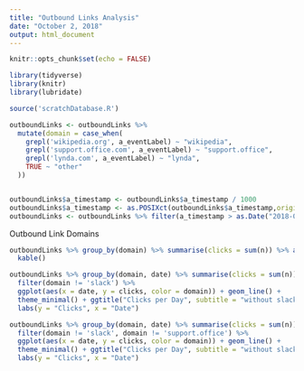 ```yaml
---
title: "Outbound Links Analysis"
date: "October 2, 2018"
output: html_document
---
```


```r
knitr::opts_chunk$set(echo = FALSE)

library(tidyverse)
library(knitr)
library(lubridate)

source('scratchDatabase.R')
```

```r
outboundLinks <- outboundLinks %>% 
  mutate(domain = case_when(
    grepl('wikipedia.org', a_eventLabel) ~ "wikipedia",
    grepl('support.office.com', a_eventLabel) ~ "support.office",
    grepl('lynda.com', a_eventLabel) ~ "lynda",
    TRUE ~ "other"
  ))


outboundLinks$a_timestamp <- outboundLinks$a_timestamp / 1000
outboundLinks$a_timestamp <- as.POSIXct(outboundLinks$a_timestamp,origin = "1970-01-01", tz = "America/Chicago")
outboundLinks <- outboundLinks %>% filter(a_timestamp > as.Date("2018-08-20 7:00:00")) %>% mutate(date = date(a_timestamp))
```

Outbound Link Domains
```r
outboundLinks %>% group_by(domain) %>% summarise(clicks = sum(n)) %>% arrange(desc(clicks)) %>%
  kable()
```


```r
outboundLinks %>% group_by(domain, date) %>% summarise(clicks = sum(n)) %>%
  filter(domain != 'slack') %>%
  ggplot(aes(x = date, y = clicks, color = domain)) + geom_line() +
  theme_minimal() + ggtitle("Clicks per Day", subtitle = "without slack") +
  labs(y = "Clicks", x = "Date")
```


```r
outboundLinks %>% group_by(domain, date) %>% summarise(clicks = sum(n)) %>%
  filter(domain != 'slack', domain != 'support.office') %>%
  ggplot(aes(x = date, y = clicks, color = domain)) + geom_line() +
  theme_minimal() + ggtitle("Clicks per Day", subtitle = "without slack and support.office") +
  labs(y = "Clicks", x = "Date")
```

